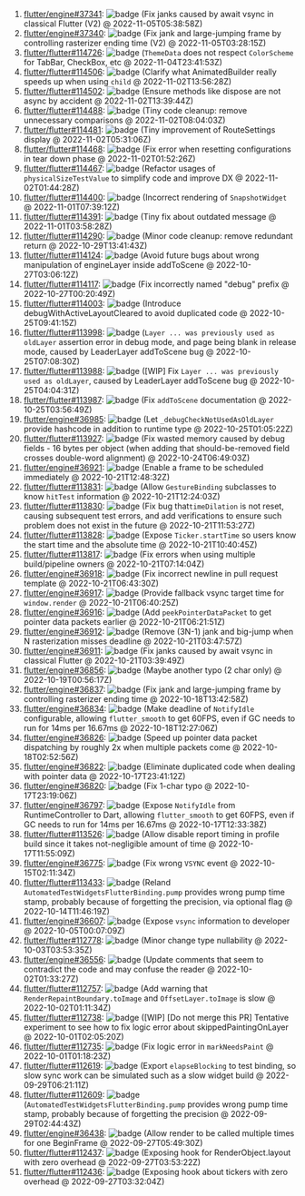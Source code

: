 1. [flutter/engine#37341](https://github.com/flutter/engine/pull/37341): ![badge](https://img.shields.io/github/pulls/detail/state/flutter/engine/37341) (Fix janks caused by await vsync in classical Flutter (V2) @ 2022-11-05T05:38:58Z)
2. [flutter/engine#37340](https://github.com/flutter/engine/pull/37340): ![badge](https://img.shields.io/github/pulls/detail/state/flutter/engine/37340) (Fix jank and large-jumping frame by controlling rasterizer ending time (V2) @ 2022-11-05T03:28:15Z)
3. [flutter/flutter#114726](https://github.com/flutter/flutter/pull/114726): ![badge](https://img.shields.io/github/pulls/detail/state/flutter/flutter/114726) (`ThemeData` does not respect `ColorScheme` for TabBar, CheckBox, etc @ 2022-11-04T23:41:53Z)
4. [flutter/flutter#114506](https://github.com/flutter/flutter/pull/114506): ![badge](https://img.shields.io/github/pulls/detail/state/flutter/flutter/114506) (Clarify what AnimatedBuilder really speeds up when using `child` @ 2022-11-02T13:56:28Z)
5. [flutter/flutter#114502](https://github.com/flutter/flutter/pull/114502): ![badge](https://img.shields.io/github/pulls/detail/state/flutter/flutter/114502) (Ensure methods like dispose are not async by accident @ 2022-11-02T13:39:44Z)
6. [flutter/flutter#114488](https://github.com/flutter/flutter/pull/114488): ![badge](https://img.shields.io/github/pulls/detail/state/flutter/flutter/114488) (Tiny code cleanup: remove unnecessary comparisons @ 2022-11-02T08:04:03Z)
7. [flutter/flutter#114481](https://github.com/flutter/flutter/pull/114481): ![badge](https://img.shields.io/github/pulls/detail/state/flutter/flutter/114481) (Tiny improvement of RouteSettings display @ 2022-11-02T05:31:06Z)
8. [flutter/flutter#114468](https://github.com/flutter/flutter/pull/114468): ![badge](https://img.shields.io/github/pulls/detail/state/flutter/flutter/114468) (Fix error when resetting configurations in tear down phase @ 2022-11-02T01:52:26Z)
9. [flutter/flutter#114467](https://github.com/flutter/flutter/pull/114467): ![badge](https://img.shields.io/github/pulls/detail/state/flutter/flutter/114467) (Refactor usages of `physicalSizeTestValue` to simplify code and improve DX @ 2022-11-02T01:44:28Z)
10. [flutter/flutter#114400](https://github.com/flutter/flutter/pull/114400): ![badge](https://img.shields.io/github/pulls/detail/state/flutter/flutter/114400) (Incorrect rendering of `SnapshotWidget` @ 2022-11-01T07:39:12Z)
11. [flutter/flutter#114391](https://github.com/flutter/flutter/pull/114391): ![badge](https://img.shields.io/github/pulls/detail/state/flutter/flutter/114391) (Tiny fix about outdated message @ 2022-11-01T03:58:28Z)
12. [flutter/flutter#114290](https://github.com/flutter/flutter/pull/114290): ![badge](https://img.shields.io/github/pulls/detail/state/flutter/flutter/114290) (Minor code cleanup: remove redundant return @ 2022-10-29T13:41:43Z)
13. [flutter/flutter#114124](https://github.com/flutter/flutter/pull/114124): ![badge](https://img.shields.io/github/pulls/detail/state/flutter/flutter/114124) (Avoid future bugs about wrong manipulation of engineLayer inside addToScene @ 2022-10-27T03:06:12Z)
14. [flutter/flutter#114117](https://github.com/flutter/flutter/pull/114117): ![badge](https://img.shields.io/github/pulls/detail/state/flutter/flutter/114117) (Fix incorrectly named "debug" prefix @ 2022-10-27T00:20:49Z)
15. [flutter/flutter#114003](https://github.com/flutter/flutter/pull/114003): ![badge](https://img.shields.io/github/pulls/detail/state/flutter/flutter/114003) (Introduce debugWithActiveLayoutCleared to avoid duplicated code @ 2022-10-25T09:41:15Z)
16. [flutter/flutter#113998](https://github.com/flutter/flutter/pull/113998): ![badge](https://img.shields.io/github/pulls/detail/state/flutter/flutter/113998) (`Layer ... was previously used as oldLayer` assertion error in debug mode, and page being blank in release mode, caused by LeaderLayer addToScene bug @ 2022-10-25T07:08:30Z)
17. [flutter/flutter#113988](https://github.com/flutter/flutter/pull/113988): ![badge](https://img.shields.io/github/pulls/detail/state/flutter/flutter/113988) ([WIP] Fix `Layer ... was previously used as oldLayer`, caused by LeaderLayer addToScene bug @ 2022-10-25T04:04:31Z)
18. [flutter/flutter#113987](https://github.com/flutter/flutter/pull/113987): ![badge](https://img.shields.io/github/pulls/detail/state/flutter/flutter/113987) (Fix `addToScene` documentation @ 2022-10-25T03:56:49Z)
19. [flutter/engine#36985](https://github.com/flutter/engine/pull/36985): ![badge](https://img.shields.io/github/pulls/detail/state/flutter/engine/36985) (Let `_debugCheckNotUsedAsOldLayer` provide hashcode in addition to runtime type @ 2022-10-25T01:05:22Z)
20. [flutter/flutter#113927](https://github.com/flutter/flutter/pull/113927): ![badge](https://img.shields.io/github/pulls/detail/state/flutter/flutter/113927) (Fix wasted memory caused by debug fields - 16 bytes per object (when adding that should-be-removed field crosses double-word alignment) @ 2022-10-24T06:49:03Z)
21. [flutter/engine#36921](https://github.com/flutter/engine/pull/36921): ![badge](https://img.shields.io/github/pulls/detail/state/flutter/engine/36921) (Enable a frame to be scheduled immediately @ 2022-10-21T12:48:32Z)
22. [flutter/flutter#113831](https://github.com/flutter/flutter/pull/113831): ![badge](https://img.shields.io/github/pulls/detail/state/flutter/flutter/113831) (Allow `GestureBinding` subclasses to know `hitTest` information @ 2022-10-21T12:24:03Z)
23. [flutter/flutter#113830](https://github.com/flutter/flutter/pull/113830): ![badge](https://img.shields.io/github/pulls/detail/state/flutter/flutter/113830) (Fix bug that`timeDilation` is not reset, causing subsequent test errors, and add verifications to ensure such problem does not exist in the future @ 2022-10-21T11:53:27Z)
24. [flutter/flutter#113828](https://github.com/flutter/flutter/pull/113828): ![badge](https://img.shields.io/github/pulls/detail/state/flutter/flutter/113828) (Expose `Ticker.startTime` so users know the start time and the absolute time @ 2022-10-21T10:40:45Z)
25. [flutter/flutter#113817](https://github.com/flutter/flutter/pull/113817): ![badge](https://img.shields.io/github/pulls/detail/state/flutter/flutter/113817) (Fix errors when using multiple build/pipeline owners @ 2022-10-21T07:14:04Z)
26. [flutter/engine#36918](https://github.com/flutter/engine/pull/36918): ![badge](https://img.shields.io/github/pulls/detail/state/flutter/engine/36918) (Fix incorrect newline in pull request template @ 2022-10-21T06:43:30Z)
27. [flutter/engine#36917](https://github.com/flutter/engine/pull/36917): ![badge](https://img.shields.io/github/pulls/detail/state/flutter/engine/36917) (Provide fallback vsync target time for `window.render` @ 2022-10-21T06:40:25Z)
28. [flutter/engine#36916](https://github.com/flutter/engine/pull/36916): ![badge](https://img.shields.io/github/pulls/detail/state/flutter/engine/36916) (Add `peekPointerDataPacket` to get pointer data packets earlier @ 2022-10-21T06:21:51Z)
29. [flutter/engine#36912](https://github.com/flutter/engine/pull/36912): ![badge](https://img.shields.io/github/pulls/detail/state/flutter/engine/36912) (Remove (3N-1) jank and big-jump when N rasterization misses deadline @ 2022-10-21T03:47:57Z)
30. [flutter/engine#36911](https://github.com/flutter/engine/pull/36911): ![badge](https://img.shields.io/github/pulls/detail/state/flutter/engine/36911) (Fix janks caused by await vsync in classical Flutter @ 2022-10-21T03:39:49Z)
31. [flutter/engine#36856](https://github.com/flutter/engine/pull/36856): ![badge](https://img.shields.io/github/pulls/detail/state/flutter/engine/36856) (Maybe another typo (2 char only) @ 2022-10-19T00:56:17Z)
32. [flutter/engine#36837](https://github.com/flutter/engine/pull/36837): ![badge](https://img.shields.io/github/pulls/detail/state/flutter/engine/36837) (Fix jank and large-jumping frame by controlling rasterizer ending time @ 2022-10-18T13:42:58Z)
33. [flutter/engine#36834](https://github.com/flutter/engine/pull/36834): ![badge](https://img.shields.io/github/pulls/detail/state/flutter/engine/36834) (Make deadline of `NotifyIdle` configurable, allowing `flutter_smooth` to get 60FPS, even if GC needs to run for 14ms per 16.67ms @ 2022-10-18T12:27:06Z)
34. [flutter/engine#36826](https://github.com/flutter/engine/pull/36826): ![badge](https://img.shields.io/github/pulls/detail/state/flutter/engine/36826) (Speed up pointer data packet dispatching by roughly 2x when multiple packets come @ 2022-10-18T02:52:56Z)
35. [flutter/engine#36822](https://github.com/flutter/engine/pull/36822): ![badge](https://img.shields.io/github/pulls/detail/state/flutter/engine/36822) (Eliminate duplicated code when dealing with pointer data @ 2022-10-17T23:41:12Z)
36. [flutter/engine#36820](https://github.com/flutter/engine/pull/36820): ![badge](https://img.shields.io/github/pulls/detail/state/flutter/engine/36820) (Fix 1-char typo @ 2022-10-17T23:19:06Z)
37. [flutter/engine#36797](https://github.com/flutter/engine/pull/36797): ![badge](https://img.shields.io/github/pulls/detail/state/flutter/engine/36797) (Expose `NotifyIdle` from RuntimeController to Dart, allowing `flutter_smooth` to get 60FPS, even if GC needs to run for 14ms per 16.67ms @ 2022-10-17T12:33:38Z)
38. [flutter/flutter#113526](https://github.com/flutter/flutter/pull/113526): ![badge](https://img.shields.io/github/pulls/detail/state/flutter/flutter/113526) (Allow disable report timing in profile build since it takes not-negligible amount of time @ 2022-10-17T11:55:09Z)
39. [flutter/engine#36775](https://github.com/flutter/engine/pull/36775): ![badge](https://img.shields.io/github/pulls/detail/state/flutter/engine/36775) (Fix wrong `VSYNC` event @ 2022-10-15T02:11:34Z)
40. [flutter/flutter#113433](https://github.com/flutter/flutter/pull/113433): ![badge](https://img.shields.io/github/pulls/detail/state/flutter/flutter/113433) (Reland `AutomatedTestWidgetsFlutterBinding.pump` provides wrong pump time stamp, probably because of forgetting the precision, via optional flag @ 2022-10-14T11:46:19Z)
41. [flutter/engine#36607](https://github.com/flutter/engine/pull/36607): ![badge](https://img.shields.io/github/pulls/detail/state/flutter/engine/36607) (Expose `vsync` information to developer @ 2022-10-05T00:07:09Z)
42. [flutter/flutter#112778](https://github.com/flutter/flutter/pull/112778): ![badge](https://img.shields.io/github/pulls/detail/state/flutter/flutter/112778) (Minor change type nullability @ 2022-10-03T03:53:35Z)
43. [flutter/engine#36556](https://github.com/flutter/engine/pull/36556): ![badge](https://img.shields.io/github/pulls/detail/state/flutter/engine/36556) (Update comments that seem to contradict the code and may confuse the reader @ 2022-10-02T01:33:27Z)
44. [flutter/flutter#112757](https://github.com/flutter/flutter/pull/112757): ![badge](https://img.shields.io/github/pulls/detail/state/flutter/flutter/112757) (Add warning that `RenderRepaintBoundary.toImage` and `OffsetLayer.toImage` is slow @ 2022-10-02T01:11:34Z)
45. [flutter/flutter#112738](https://github.com/flutter/flutter/pull/112738): ![badge](https://img.shields.io/github/pulls/detail/state/flutter/flutter/112738) ([WIP] [Do not merge this PR] Tentative experiment to see how to fix logic error about skippedPaintingOnLayer @ 2022-10-01T02:05:20Z)
46. [flutter/flutter#112735](https://github.com/flutter/flutter/pull/112735): ![badge](https://img.shields.io/github/pulls/detail/state/flutter/flutter/112735) (Fix logic error in `markNeedsPaint` @ 2022-10-01T01:18:23Z)
47. [flutter/flutter#112619](https://github.com/flutter/flutter/pull/112619): ![badge](https://img.shields.io/github/pulls/detail/state/flutter/flutter/112619) (Export `elapseBlocking` to test binding, so slow sync work can be simulated such as a slow widget build @ 2022-09-29T06:21:11Z)
48. [flutter/flutter#112609](https://github.com/flutter/flutter/pull/112609): ![badge](https://img.shields.io/github/pulls/detail/state/flutter/flutter/112609) (`AutomatedTestWidgetsFlutterBinding.pump` provides wrong pump time stamp, probably because of forgetting the precision @ 2022-09-29T02:44:43Z)
49. [flutter/engine#36438](https://github.com/flutter/engine/pull/36438): ![badge](https://img.shields.io/github/pulls/detail/state/flutter/engine/36438) (Allow render to be called multiple times for one BeginFrame @ 2022-09-27T05:49:30Z)
50. [flutter/flutter#112437](https://github.com/flutter/flutter/pull/112437): ![badge](https://img.shields.io/github/pulls/detail/state/flutter/flutter/112437) (Exposing hook for RenderObject.layout with zero overhead @ 2022-09-27T03:53:22Z)
51. [flutter/flutter#112436](https://github.com/flutter/flutter/pull/112436): ![badge](https://img.shields.io/github/pulls/detail/state/flutter/flutter/112436) (Exposing hook about tickers with zero overhead @ 2022-09-27T03:32:04Z)